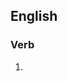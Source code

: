 ==English==

===Verb===
{{head|en|present participle}}

# {{present participle of|boak|lang=en|nocat=1}}